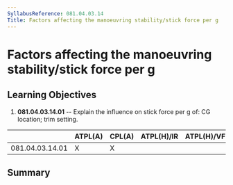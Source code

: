 ```yaml
---
SyllabusReference: 081.04.03.14
Title: Factors affecting the manoeuvring stability/stick force per g
---
```


# Factors affecting the manoeuvring stability/stick force per g

## Learning Objectives

1.  **081.04.03.14.01** -- Explain the influence on stick force per g of: CG
    location; trim setting.

|                 | ATPL(A) | CPL(A) | ATPL(H)/IR | ATPL(H)/VFR | CPL(H) | IR  | CBIR(A) |
| --------------- | ------- | ------ | ---------- | ----------- | ------ | --- | ------- |
| 081.04.03.14.01 | X       | X      |            |             |        |     |         |

## Summary
